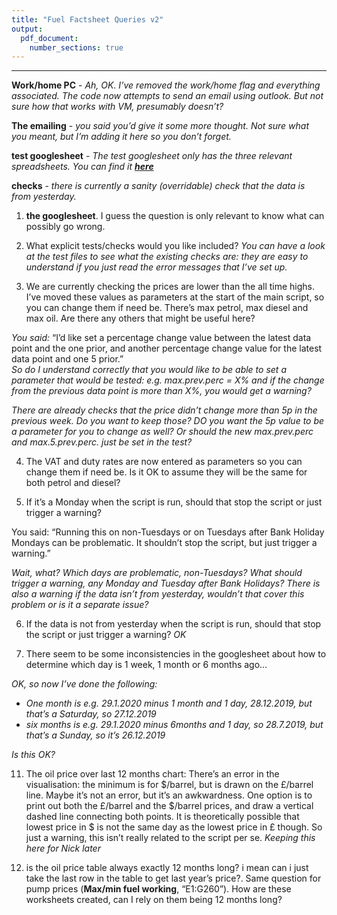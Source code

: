 ```yaml
---
title: "Fuel Factsheet Queries v2"
output:
  pdf_document: 
    number_sections: true
---
```

  
---


**Work/home PC** - *Ah, OK. I've removed the work/home flag and everything associated. The code now attempts to send an email using outlook. But not sure how that works with VM, presumably doesn't?*

**The emailing** - *you said you'd give it some more thought. Not sure what you meant, but I'm adding it here so you don't forget. *

**test googlesheet** - *The test googlesheet only has the three relevant spreadsheets. You can find it [**here**](https://docs.google.com/spreadsheets/d/1-pBRy5IcBpMuZmf-2zzmSNM-0hWPyd4HGPrd-JbFZQw/edit#gid=0)*

**checks** - *there is currently a sanity (overridable) check that the data is from yesterday. *

1. **the googlesheet**. I guess the question is only relevant to know what can possibly go wrong. 

2. What explicit tests/checks would you like included? *You can have a look at the test files to see what the existing checks are: they are easy to understand if you just read the error messages that I've set up.*

3. We are currently checking the prices are lower than the all time highs. I've moved these values as parameters at the start of the main script, so you can change them if need be. There's max petrol, max diesel and max oil. Are there any others that might be useful here? 

*You said:*
"I'd like set a percentage change value between the latest data point and the one prior, and another percentage change value for the latest data point and one 5 prior."                                                       
*So do I understand correctly that you would like to be able to set a parameter that would be tested: e.g. max.prev.perc = X% and if the change from the previous data point is more than  X%, you would get a warning?*

*There are already checks that the price didn't change more than 5p in the previous week. Do you want to keep those? DO you want the 5p value to be a parameter for you to change as well? Or should the new max.prev.perc and max.5.prev.perc. just be set in the test?*

4. The VAT and duty rates are now entered as parameters so you  can change them if need be. Is it OK to assume they will be the same for both petrol and diesel?

5. If it's a Monday when the script is run, should that stop the script or just trigger a warning?

You said: "Running this on non-Tuesdays or on Tuesdays after Bank Holiday Mondays can be problematic.  It shouldn't stop the script, but just trigger a warning."

*Wait, what? Which days are problematic, non-Tuesdays? What should trigger a warning, any Monday and Tuesday after Bank Holidays? There is also a warning if the data isn't from yesterday, wouldn't that cover this problem or is it a separate issue?*


6. If the data is not from yesterday when the script is run, should that stop the script or just trigger a warning? *OK* 

8. There seem to be some inconsistencies in the googlesheet about how to determine which day is 1 week, 1 month or 6 months ago...

*OK, so now I've done the following:*

* *One month is e.g. 29.1.2020 minus 1 month and 1 day, 28.12.2019, but that's a Saturday, so 27.12.2019*
* *six months is e.g. 29.1.2020 minus 6months and 1 day, so 28.7.2019, but that's a Sunday, so it's 26.12.2019*

*Is this OK?*
                                                                                                      
11. The oil price over last 12 months chart: There's an error in the visualisation: the minimum is for \$/barrel, but is drawn on the £/barrel line. Maybe it's not an error, but it's an awkwardness. One option is to print out both the £/barrel and the \$/barrel prices, and draw a vertical dashed line connecting both points. It is theoretically possible that lowest price in $ is not the same day as the lowest price in £ though. So just a warning, this isn't really related to the script per se. *Keeping this here for Nick later*
                                                                                                      
13. is the oil price table always exactly 12 months long? i mean can i just take the last row in the table to get last year's price?. Same question for pump prices (**Max/min fuel working**, "E1:G260"). How are these worksheets created, can I rely on them being 12 months long?

